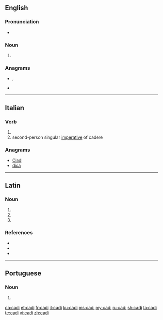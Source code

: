 {{also|Cadi|cadì|Çadi|cadı}}
==English==

===Pronunciation===
* {{IPA|/ˈkɑːdi/|lang=en}}

===Noun===
{{en-noun}}

# {{alternative form of|qadi|lang=en}}

===Anagrams===
* {{l|en|acid}}, {{l|en|ACID}}
* {{l|en|caid}}

----

==Italian==

===Verb===
{{head|it|verb form}}

# {{inflection of|cadere||2|s|pres|lang=it}}
# second-person singular [[imperative]] of cadere

===Anagrams===
* [[Ciad#Italian|Ciad]]
* [[dica#Italian|dica]]

----

==Latin==

===Noun===
{{la-noun-form|cadī}}

# {{inflection of|cadus||nom|p|lang=la}}
# {{inflection of|cadus||gen|s|lang=la}}
# {{inflection of|cadus||voc|p|lang=la}}

===References===
* {{R:du Cange}}
* {{R:Peck}}
* {{R:Smith's Geography}}

----

==Portuguese==

===Noun===
{{pt-noun|m}}

# {{lb|pt|Islam}} {{l|en|qadi}} {{gloss|Sharia judge}}

[[ca:cadi]]
[[et:cadi]]
[[fr:cadi]]
[[it:cadi]]
[[ku:cadi]]
[[ms:cadi]]
[[my:cadi]]
[[ru:cadi]]
[[sh:cadi]]
[[ta:cadi]]
[[te:cadi]]
[[vi:cadi]]
[[zh:cadi]]